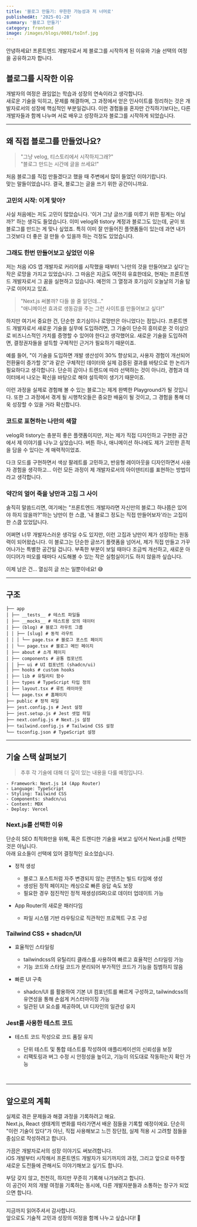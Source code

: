 ```yaml
---
title: '블로그 만들기: 무한한 가능성과 저 너머로'
publishedAt: '2025-01-28'
summary: '블로그 만들기'
category: frontend
image: /images/blogs/0001/toInf.jpg
---
```


안녕하세요!
프론트엔드 개발자로서 제 블로그를 시작하게 된 이유와 기술 선택의 여정을 공유하고자 합니다.

## 블로그를 시작한 이유

개발자의 여정은 끊임없는 학습과 성장의 연속이라고 생각합니다.<br/>
새로운 기술을 익히고, 문제를 해결하며, 그 과정에서 얻은 인사이트를 정리하는 것은 개발자로서의 성장에 핵심적인 부분일겁니다.
이런 경험들을 혼자만 간직하기보다는, 다른 개발자들과 함께 나누며 서로 배우고 성장하고자 블로그를 시작하게 되었습니다.

---

## 왜 직접 블로그를 만들었나요?

> "그냥 velog, 티스토리에서 시작하지그래?"  
> "블로그 만드는 시간에 글을 쓰세요!"

처음 블로그를 직접 만들겠다고 했을 때 주변에서 많이 들었던 이야기랍니다.<br/>
맞는 말들이었습니다. 결국, 블로그는 글을 쓰기 위한 공간이니까요.

### 고민의 시작: 이게 맞아?

사실 처음에는 저도 고민이 많았습니다. '이거 그냥 글쓰기를 미루기 위한 핑계는 아닐까?' 하는 생각도 들었습니다.
이미 velog와 tistory 계정과 블로그도 있는데, 굳이 또 블로그를 만드는 게 맞나 싶었죠.
특히 이미 잘 만들어진 플랫폼들이 있는데 과연 내가 그것보다 더 좋은 걸 만들 수 있을까 하는 걱정도 있었습니다.

### 그래도 한번 만들어보고 싶었던 이유

저는 처음 iOS 앱 개발자로 커리어를 시작했을 때부터 '나만의 것을 만들어보고 싶다'는 작은 로망을 가지고 있었습니다. 그 마음은 지금도 여전히 유효한데요, 현재는 프론트엔드 개발자로서 그 꿈을 실현하고 있습니다.
예전의 그 열정과 호기심이 오늘날의 기술 탐구로 이어지고 있죠.

> "Next.js 써볼까? 다들 쓸 줄 알던데..."<br/>
> "애니메이션 효과로 생동감을 주는 그런 사이트를 만들어보고 싶다!"

하지만 여기서 중요한 건, 단순한 호기심이나 로망만은 아니었다는 점입니다. 프론트엔드 개발자로서 새로운 기술을 실무에 도입하려면, 그 기술이 단순히 흥미로운 것 이상으로 비즈니스적인 가치를 증명할 수 있어야 한다고 생각했어요. 새로운 기술을 도입하려면, 결정권자들을 설득할 구체적인 근거가 필요하기 때문이죠.

예를 들어, "이 기술을 도입하면 개발 생산성이 30% 향상되고, 사용자 경험이 개선되어 전환율이 증가할 것"과 같은 구체적인 데이터와 실제 검증된 결과를 바탕으로 한 논리가 필요하다고 생각합니다. 단순히 감이나 트렌드에 따라 선택하는 것이 아니라, 경험과 데이터에서 나오는 확신을 바탕으로 해야 설득력이 생기기 때문이죠.

이런 과정을 실제로 경험해 볼 수 있는 블로그는 제게 완벽한 Playground가 될 것입니다. 또한 그 과정에서 겪게 될 시행착오들은 중요한 배움이 될 것이고, 그 경험을 통해 더욱 성장할 수 있을 거라 확신합니다.

### 코드로 표현하는 나만의 색깔

velog와 tistory는 충분히 좋은 플랫폼이지만, 저는 제가 직접 디자인하고 구현한 공간에서 제 이야기를 나누고 싶었습니다.
버튼 하나, 애니메이션 하나에도 제가 고민한 흔적을 담을 수 있다는 게 매력적이었죠.

다크 모드를 구현하면서 색상 팔레트를 고민하고, 반응형 레이아웃을 디자인하면서 사용자 경험을 생각하고... 이런 모든 과정이 제 개발자로서의 아이덴티티를 표현하는 방법이라고 생각합니다.

### 약간의 얼어 죽을 낭만과 고집 그 사이

솔직히 말씀드리면, 여기에는 "프론트엔드 개발자라면 자신만의 블로그 하나쯤은 있어야 하지 않을까?"하는 낭만이 한 스쿱, '내 블로그 정도는 직접 만들어보자'라는 고집이 한 스쿱 있었답니다.

어쩌면 너무 개발자스러운 생각일 수도 있지만, 이런 고집과 낭만이 제가 성장하는 원동력이 되어왔습니다.
이 블로그는 단순한 글쓰기 플랫폼을 넘어서, 제가 직접 만들고 가꾸어나가는 특별한 공간일 겁니다.
부족한 부분이 보일 때마다 조금씩 개선하고, 새로운 아이디어가 떠오를 때마다 시도해볼 수 있는 작은 실험실이기도 하지 않을까 싶습니다.

이제 남은 건... 열심히 글 쓰는 일뿐이네요! 😅

---

## 구조

```
├── app
│ ├── __tests__ # 테스트 파일들
│ ├── __mocks__ # 테스트용 모의 데이터
│ ├── (blog) # 블로그 라우트 그룹
│ │ ├── [slug] # 동적 라우트
│ │ │ └── page.tsx # 블로그 포스트 페이지
│ │ └── page.tsx # 블로그 메인 페이지
│ ├── about # 소개 페이지
│ ├── components # 공통 컴포넌트
│ │ ├── ui # UI 컴포넌트 (shadcn/ui)
│ ├── hooks # custom hooks
│ ├── lib # 유틸리티 함수
│ ├── types # TypeScript 타입 정의
│ ├── layout.tsx # 루트 레이아웃
│ └── page.tsx # 홈페이지
├── public # 정적 파일
├── jest.config.js # Jest 설정
├── jest.setup.js # Jest 셋업 파일
├── next.config.js # Next.js 설정
├── tailwind.config.js # Tailwind CSS 설정
└── tsconfig.json # TypeScript 설정
```

---

## 기술 스택 살펴보기

> 추후 각 기술에 대해 더 깊이 있는 내용을 다룰 예정입니다.<br/>

```
- Framework: Next.js 14 (App Router)
- Language: TypeScript
- Styling: Tailwind CSS
- Components: shadcn/ui
- Content: MDX
- Deploy: Vercel
```

### Next.js를 선택한 이유

단순히 SEO 최적화만을 위해, 혹은 트렌디한 기술을 써보고 싶어서 Next.js를 선택한 것은 아닙니다.<br/>
아래 요소들이 선택에 있어 결정적인 요소었습니다.

- 정적 생성

  - 블로그 포스트처럼 자주 변경되지 않는 콘텐츠는 빌드 타임에 생성
  - 생성된 정적 페이지는 캐싱으로 빠른 응답 속도 보장
  - 필요한 경우 점진적인 정적 재생성(ISR)으로 데이터 업데이트 가능

- App Router의 새로운 패러다임

  - 파일 시스템 기반 라우팅으로 직관적인 프로젝트 구조 구성

### Tailwind CSS + shadcn/UI

- 효율적인 스타일링

  - tailwindcss의 유틸리티 클래스를 사용하여 빠르고 효율적인 스타일링 가능
  - 기능 코드와 스타일 코드가 분리되어 부가적인 코드가 기능을 침범하지 않음

- 빠른 UI 구축

  - shadcn/UI 를 활용하여 기본 UI 컴포넌트를 빠르게 구성하고, tailwindcss의 유연성을 통해 손쉽게 커스터마이징 가능
  - 일관된 UI 요소를 제공하여, UI 디자인의 일관성 유지

### Jest를 사용한 테스트 코드

- 테스트 코드 작성으로 코드 품질 유지

  - 단위 테스트 및 통합 테스트를 작성하여 애플리케이션의 신뢰성을 보장
  - 리팩토링과 버그 수정 시 안정성을 높이고, 기능이 의도대로 작동하는지 확인 가능 <br />

<br />

---

## 앞으로의 계획

실제로 겪은 문제들과 해결 과정을 기록하려고 해요.<br/>
Next.js, React 생태계의 변화를 따라가면서 배운 점들을 기록할 예정이에요. 단순히 "이런 기술이 있다"가 아닌, 직접 사용해보고 느낀 장단점, 실제 적용 시 고려할 점들을 중심으로 작성하려고 합니다.<br/>

가끔은 개발자로서의 성장 이야기도 써보려합니다.<br/>
iOS 개발부터 시작해서 프론트엔드 개발자가 되기까지의 과정, 그리고 앞으로 마주할 새로운 도전들에 관해서도 이야기해보고 싶기도 합니다.

부담 갖지 않고, 천천히, 하지만 꾸준히 기록해 나가보려고 합니다.<br/>
이 공간이 저의 개발 여정을 기록하는 동시에, 다른 개발자분들과 소통하는 창구가 되었으면 합니다.

---

지금까지 읽어주셔서 감사합니다.<br/>
앞으로도 기술적 고민과 성장의 여정을 함께 나누고 싶습니다! 🚀
